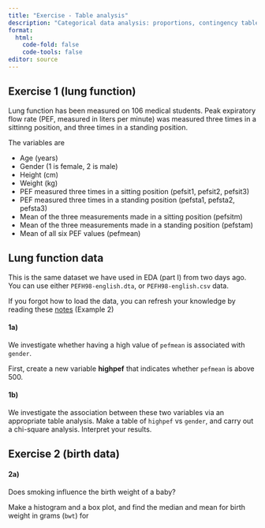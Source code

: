 ```yaml
---
title: "Exercise - Table analysis"
description: "Categorical data analysis: proportions, contingency table, chi-square test"
format: 
  html:
    code-fold: false
    code-tools: false
editor: source
---
```


## Exercise 1 (lung function)

Lung function has been measured on 106 medical students. Peak expiratory flow rate (PEF, measured in liters per minute) was measured three times in a sittinng position, and three times in a standing position.

The variables are 

* Age (years)
* Gender (1 is female, 2 is male)
* Height (cm)
* Weight (kg)
* PEF measured three times in a sitting position (pefsit1, pefsit2, pefsit3)
* PEF measured three times in a standing position (pefsta1, pefsta2, pefsta3)
* Mean of the three measurements made in a sitting position (pefsitm)
* Mean of the three measurements made in a standing position (pefstam)
* Mean of all six PEF values (pefmean)

::: {.callout-tip}
## Lung function data

This is the same dataset we have used in EDA (part I) from two days ago. You can use either `PEFH98-english.dta`, or `PEFH98-english.csv` data. 

If you forgot how to load the data, you can refresh your knowledge by reading these [notes](lab_eda_part1.qmd) (Example 2)
:::


#### 1a) 

We investigate whether having a high value of `pefmean` is associated with `gender`. 

First, create a new variable **highpef** that indicates whether `pefmean` is above 500.


#### 1b)

We investigate the association between these two variables via an appropriate table analysis. Make a table of `highpef` vs `gender`, and carry out a chi-square analysis. Interpret your results.



## Exercise 2 (birth data)

#### 2a) 

Does smoking influence the birth weight of a baby? 

Make a histogram and a box plot, and find the median and mean for birth weight in grams (`bwt`) for 







